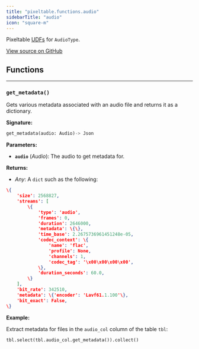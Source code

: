 ```yaml
---
title: "pixeltable.functions.audio"
sidebarTitle: "audio"
icon: "square-m"
---
```


Pixeltable [UDFs](https://pixeltable.readme.io/docs/user-defined-functions-udfs) for `AudioType`.


<a href="https://github.com/pixeltable/pixeltable/blob/main/pixeltable/functions/audio.py#L0" target="_blank">View source on GitHub</a>

## Functions


---

### `get_metadata()`

Gets various metadata associated with an audio file and returns it as a dictionary.


**Signature:**

```python
get_metadata(audio: Audio)-> Json
```

**Parameters:**

- **`audio`** (*Audio*): The audio to get metadata for.


**Returns:**

- *Any*: A `dict` such as the following:

``` json
\{
    'size': 2568827,
    'streams': [
        \{
            'type': 'audio',
            'frames': 0,
            'duration': 2646000,
            'metadata': \{\},
            'time_base': 2.2675736961451248e-05,
            'codec_context': \{
                'name': 'flac',
                'profile': None,
                'channels': 1,
                'codec_tag': '\x00\x00\x00\x00',
            \},
            'duration_seconds': 60.0,
        \}
    ],
    'bit_rate': 342510,
    'metadata': \{'encoder': 'Lavf61.1.100'\},
    'bit_exact': False,
\}
```



**Example:**

Extract metadata for files in the `audio_col` column of the table `tbl`:
```python
tbl.select(tbl.audio_col.get_metadata()).collect()
```

